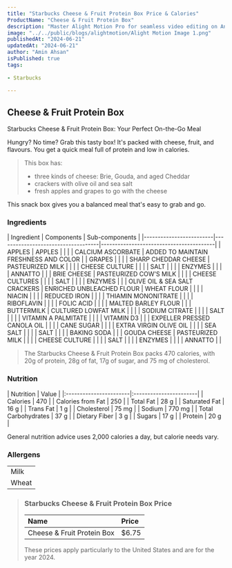 ```yaml
---
title: "Starbucks Cheese & Fruit Protein Box Price & Calories"
ProductName: "Cheese & Fruit Protein Box" 
description: "Master Alight Motion Pro for seamless video editing on Android, iOS, and Tablets with our ultimate guide, unlocking advanced features and elevating your skills in 2024!"
image: "../../public/blogs/alightmotion/Alight Motion Image 1.png"
publishedAt: "2024-06-21"
updatedAt: "2024-06-21"
author: "Amin Ahsan"
isPublished: true
tags:
                 
- Starbucks
      
---
```


## Cheese & Fruit Protein Box 

Starbucks Cheese & Fruit Protein Box: Your Perfect On-the-Go Meal

Hungry? No time? Grab this tasty box! It's packed with cheese, fruit, and flavours. You get a quick meal full of protein and low in calories.

> This box has:
> - three kinds of cheese: Brie, Gouda, and aged Cheddar
> - crackers with olive oil and sea salt 
> - fresh apples and grapes to go with the cheese 

This snack box gives you a balanced meal that's easy to grab and go.

### Ingredients
<div style={{ overflowX: 'scroll' }}>
| Ingredient              | Components                         | Sub-components                          |
|-------------------------|------------------------------------|-----------------------------------------|
| APPLES                  | APPLES                             |                                         |
|                         | CALCIUM ASCORBATE                  | ADDED TO MAINTAIN FRESHNESS AND COLOR   |
| GRAPES                  |                                    |                                         |
| SHARP CHEDDAR CHEESE    | PASTEURIZED MILK                   |                                         |
|                         | CHEESE CULTURE                     |                                         |
|                         | SALT                               |                                         |
|                         | ENZYMES                            |                                         |
|                         | ANNATTO                            |                                         |
| BRIE CHEESE             | PASTEURIZED COW'S MILK             |                                         |
|                         | CHEESE CULTURES                    |                                         |
|                         | SALT                               |                                         |
|                         | ENZYMES                            |                                         |
| OLIVE OIL & SEA SALT CRACKERS | ENRICHED UNBLEACHED FLOUR   | WHEAT FLOUR                             |
|                         |                                    | NIACIN                                  |
|                         |                                    | REDUCED IRON                            |
|                         |                                    | THIAMIN MONONITRATE                     |
|                         |                                    | RIBOFLAVIN                              |
|                         |                                    | FOLIC ACID                              |
|                         |                                    | MALTED BARLEY FLOUR                     |
|                         | BUTTERMILK                         | CULTURED LOWFAT MILK                    |
|                         |                                    | SODIUM CITRATE                          |
|                         |                                    | SALT                                   |
|                         |                                    | VITAMIN A PALMITATE                     |
|                         |                                    | VITAMIN D3                              |
|                         | EXPELLER PRESSED CANOLA OIL        |                                         |
|                         | CANE SUGAR                         |                                         |
|                         | EXTRA VIRGIN OLIVE OIL             |                                         |
|                         | SEA SALT                           |                                         |
|                         | SALT                               |                                         |
|                         | BAKING SODA                        |                                         |
| GOUDA CHEESE            | PASTEURIZED MILK                   |                                         |
|                         | CHEESE CULTURE                     |                                         |
|                         | SALT                               |                                         |
|                         | ENZYMES                            |                                         |
|                         | ANNATTO                            |                                         |
</div>

> The Starbucks Cheese & Fruit Protein Box packs 470 calories, with 20g of protein, 28g of fat, 17g of sugar, and 75 mg of cholesterol.

### Nutrition
<div style={{ overflowX: 'scroll' }}>
    | Nutrition              | Value                  |  
    |:-----------------------|:-----------------------|
    | Calories               | 470                    |  
    | Calories from Fat      | 250                    |  
    | Total Fat              | 28 g                   |  
    | Saturated Fat          | 16 g                   |  
    | Trans Fat              | 1 g                    |  
    | Cholesterol            | 75 mg                  |  
    | Sodium                 | 770 mg                 |  
    | Total Carbohydrates    | 37 g                   |  
    | Dietary Fiber          | 3 g                    |  
    | Sugars                 | 17 g                   |  
    | Protein                | 20 g                   |  
</div>

General nutrition advice uses 2,000 calories a day, but calorie needs vary.

### Allergens
|                      |
|----------------------|
| Milk                 |
| Wheat                |

> ### Starbucks Cheese & Fruit Protein Box Price
> 
> | Name                         | Price |
> |:-----------------------------|:------|
> | Cheese & Fruit Protein Box   | $6.75 |
> 
> These prices apply particularly to the United States and are for the year 2024. 